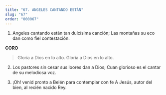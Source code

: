 ```yaml
---
title: "67. ANGELES CANTANDO ESTÁN"
slug: "67"
order: "000067"
---
```

1. Angeles cantando están tan dulcísima canción; Las montañas su eco dan como fiel contestación.

**CORO**
>Gloria a Dios en lo alto. Gloria a Dios en lo alto.

2.	Los pastores sin cesar sus loores dan a Dios; Cuan glorioso es el cantar de su melodiosa voz.

3.	¡Oh! venid pronto a Belén para contemplar con fe A Jesús, autor del bien, al recién nacido Rey.
